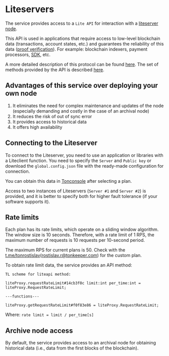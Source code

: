 
# Liteservers

The service provides access to a `Lite API` for interaction with a [liteserver node](https://docs.ton.org/v3/guidelines/nodes/running-nodes/liteserver-node).

This API is used in applications that require access to low-level blockchain data (transactions, account states, etc.) and 
guarantees the reliability of this data ([proof verification](https://docs.ton.org/v3/documentation/data-formats/tlb/proofs)).
For example: blockchain indexers, payment processors, [SDK](https://docs.ton.org/v3/guidelines/dapps/apis-sdks/sdk), etc.

A more detailed description of this protocol can be found [here](https://docs.ton.org/v3/documentation/network/protocols/adnl/adnl-tcp).
The set of methods provided by the API is described [here](https://github.com/ton-blockchain/ton/blob/master/tl/generate/scheme/lite_api.tl).

## Advantages of this service over deploying your own node
1. It eliminates the need for complex maintenance and updates of the node (especially demanding and costly in the case of an archival node)
2. It reduces the risk of out of sync error
3. It provides access to historical data
4. It offers high availability

## Connecting to the Liteserver
To connect to the Liteserver, you need to use an application or libraries with a Liteclient function.
You need to specify the `Server` and `Public key` or download the `global.config.json` file with the ready-made configuration for connection.

You can obtain this data in [Tonconsole](https://tonconsole.com/tonapi/liteservers) after selecting a plan.

Access to two instances of Liteservers (`Server #1` and `Server #2`) is provided, 
and it is better to specify both for higher fault tolerance (if your software supports it).

## Rate limits
Each plan has its rate limits, which operate on a sliding window algorithm. 
The window size is 10 seconds. Therefore, with a rate limit of 1 RPS, the maximum number of requests is 10 requests per 10-second period.

The maximum RPS for current plans is 50. Check with the [t.me/tonrostislav](https://t.me/tonrostislav)([rostislav.r@tonkeeper.com](mailto:rostislav.r@tonkeeper.com)) for the custom plan.

To obtain rate limit data, the service provides an API method:

```tl
TL scheme for liteapi method:

liteProxy.requestRateLimit#14cb3f0c limit:int per_time:int = liteProxy.RequestRateLimit;

---functions---

liteProxy.getRequestRateLimit#f0f83e86 = liteProxy.RequestRateLimit;
```
Where: `rate limit = limit / per_time[s]`

## Archive node access
By default, the service provides access to an archival node for obtaining historical data (i.e., data from the first blocks of the blockchain).
